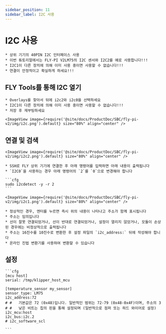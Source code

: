 ```yaml
---
sidebar_position: 11
sidebar_label: I2C 사용
---
```







# I2C 사용

    * 상위 기기의 40PIN I2C 인터페이스 사용
    * 이번 튜토리얼에서는 FLY-PI V2LM75의 I2C 센서와 I2C2를 예로 사용합니다!!!
    * I2C1이 다른 장치에 의해 이미 사용 중이면 사용할 수 없습니다!!!
    * 연결이 안정적이고 확실하게 하세요!!!

## FLY Tools를 통해 I2C 열기

    * Overlays를 찾아서 뒤에 i2c2와 i2c0을 선택하세요
    * I2C1이 다른 장치에 의해 이미 사용 중이면 사용할 수 없습니다!!!
    * 저장 후 재부팅하세요

    <ImageView image={require('@site/docs/ProductDoc/SBC/fly-pi-v2/img/i2c.png').default} size="80%" align="center" />


## 연결 및 검색

    <ImageView image={require('@site/docs/ProductDoc/SBC/fly-pi-v2/img/i2c2.png').default} size="80%" align="center" />

    * SSH로 FLY 상위 기기에 연결한 후 아래 명령어를 입력하면 아래 내용이 출력됩니다
    * `I2C0`을 사용하는 경우 아래 명령어의 `2`를 `0`으로 변경해야 합니다

    ```cfg
    sudo i2cdetect -y -r 2
    ```

    <ImageView image={require('@site/docs/ProductDoc/SBC/fly-pi-v2/img/i2c1.png').default} size="80%" align="center" />

    * 정상적인 경우, 엔터를 누르면 즉시 위의 내용이 나타나고 주소가 함께 표시됩니다
    * 주소는 임의입니다
    * 선이 잘못 연결되었거나, 선이 반대로 연결되었거나, 설정이 열리지 않았거나, 모듈이 손상된 경우에는 비정상적으로 출력됩니다
    * 주소는 16진수를 10진수로 변환한 후 설정 파일의 `i2c_address:` 뒤에 작성해야 합니다
    * 온라인 진법 변환기를 사용하여 변환할 수 있습니다

## 설정

    ```cfg
    [mcu host]
    serial: /tmp/klipper_host_mcu

    [temperature_sensor my_sensor]
    sensor_type: LM75
    i2c_address:72
    # #   기본값은 72 (0x48)입니다. 일반적인 범위는 72-79 (0x48-0x4F)이며, 주소의 3
    # #   낮은 비트는 칩의 핀을 통해 설정되며 (일반적으로 점퍼 또는 하드 와이어로 설정)
    i2c_mcu:host
    i2c_bus:i2c.2
    # i2c_software_scl

    ```